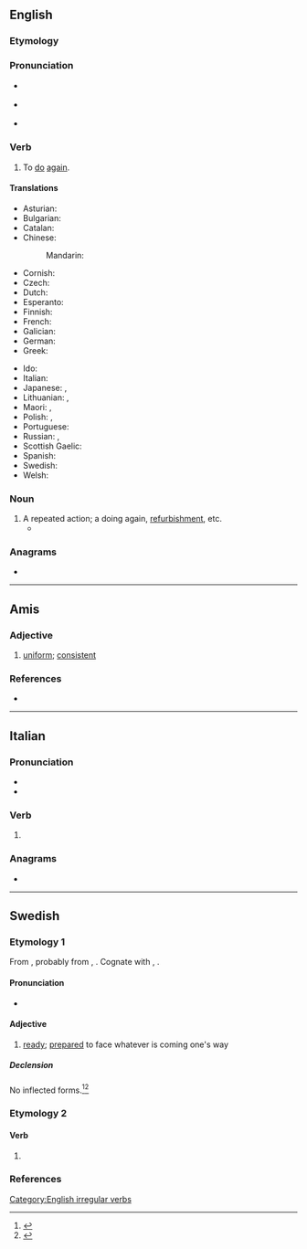 {{also|rēdo|redő}}
==English==

===Etymology===
{{prefix|en|re|do}}

===Pronunciation===
* {{a|verb}} {{IPA|en|/ɹiˈdu/}}
* {{a|noun}} {{IPA|en|/ˈɹidu/}}
* {{audio|en|en-us-redo.ogg|Audio (US)}}

===Verb===
{{en-verb|redoes|redoing|redid|redone}}

# To [[do]] [[again]].
#: {{syn|en|rework}}
#: {{ant|en|undo}}

====Translations====
{{trans-top|to do again}}
* Asturian: {{t|ast|refacer}}
* Bulgarian: {{t+|bg|преправям}}
* Catalan: {{t+|ca|refer}}
* Chinese:
*: Mandarin: {{t|cmn|重做|tr=chóngzuò|sc=Hani}}
* Cornish: {{t|kw|daswul}}
* Czech: {{t|cs|předělat}}
* Dutch: {{t+|nl|herdoen}}
* Esperanto: {{t|eo|refari}}
* Finnish: {{t|fi|[[tehdä]] [[uudestaan]]}}
* French: {{t+|fr|refaire}}
* Galician: {{t|gl|refacer}}
* German: {{t|de|[[noch einmal]] [[machen]]}}
* Greek: {{t+|el|ξανακάνω}}
{{trans-mid}}
* Ido: {{t+|io|riagar}}
* Italian: {{t+|it|rifare}}
* Japanese: {{t|ja|やり直す|tr=やりなおす, yarinaosu|sc=Jpan}}, {{t|ja|[[再び]][[やる]]|tr=ふたたびやる, futatabi yaru|sc=Jpan}}
* Lithuanian: {{t|lt|perdaryti}}, {{t+|lt|perdirbti}}
* Maori: {{t|mi|tārua}}, {{t|mi|tukurua}}
* Polish: {{t+|pl|przerabiać|impf}}, {{t+|pl|przerobić|pf}}
* Portuguese: {{t+|pt|refazer}}
* Russian: {{t+|ru|переде́лывать|impf}}, {{t+|ru|переде́лать|pf}}
* Scottish Gaelic: {{t|gd|ath-dhèan}}
* Spanish: {{t+|es|rehacer}}
* Swedish: {{t+|sv|göra om}}
* Welsh: {{t|cy|ail-wneud}}
{{trans-bottom}}

===Noun===
{{en-noun}}

# A repeated action; a doing again, [[refurbishment]], etc.
#* {{quote-journal|en|date=June 1, 2008|author=C. J. Hughes|title=Where Change Is Underfoot, and Overhead|work=New York Times|url=http://www.nytimes.com/2008/06/01/realestate/01living.html
|passage=Eight years ago, the apartment cost $292,000, and the three '''redos''' totaled $48,000, but though he has no plans to sell, he thinks he could get $600,000 for the place today.}}

===Anagrams===
* {{anagrams|en|a=deor|Dore|EDRO|Oder|dero|doer|orde|rode|roed}}

[[Category:English irregular verbs]]

----

==Amis==

===Adjective===
{{head|ami|adjective}}

# [[uniform]]; [[consistent]]

===References===
* {{R:ami:Dictionary of the Central Dialect of Amis}}

----

==Italian==

===Pronunciation===
* {{it-IPA|rèdo}}
* {{rhymes|it|ɛdo}}

===Verb===
{{head|it|verb form}}

# {{infl of|it|redare||1|s|pres|ind}}

===Anagrams===
* {{anagrams|it|a=deor|-edro|orde|rode}}

----

==Swedish==

===Etymology 1===
From {{der|sv|gmq-osw|rēþo}}, probably from {{der|sv|gml|rēde}}, {{m|gml|reide}}.
Cognate with {{cog|da|rede}}, {{cog|is|reiður}}.

====Pronunciation====
* {{audio|sv|Sv-redo.ogg|audio}}

====Adjective====
{{sv-adj|peri}}

# [[ready]]; [[prepared]] to face whatever is coming one's way

=====Declension=====
No inflected forms.<ref>{{R:svenska.se|saol}}</ref><ref>{{R:svenska.se|so}}</ref>

===Etymology 2===
{{nonlemma}}

====Verb====
{{head|sv|verb form}}

# {{sv-verb-form-past|rida|plural of=red}}

===References===
<references/>